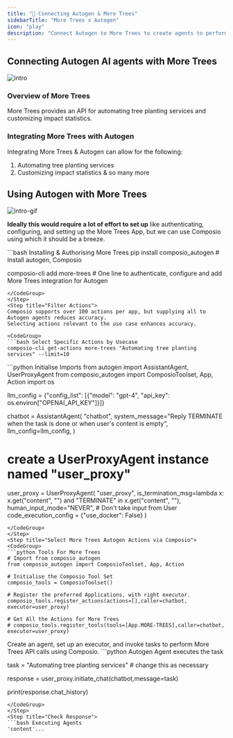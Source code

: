 ```yaml
---
title: "🚀 Connecting Autogen & More Trees"
sidebarTitle: "More Trees x Autogen"
icon: "play"
description: "Connect Autogen to More Trees to create agents to perform tasks using natural language"
---
```


## Connecting Autogen AI agents with More Trees
![intro](/media/intro.jpg)

### Overview of More Trees

More Trees provides an API for automating tree planting services and customizing impact statistics.

### Integrating More Trees with Autogen

Integrating More Trees & Autogen can allow for the following:

1. Automating tree planting services
2. Customizing impact statistics
& so many more

## Using Autogen with More Trees
![intro-gif](/media/intro.gif)
<Steps>
<Step title="Setting Up the Environment">

**Ideally this would require a lot of effort to set up** like authenticating, configuring, and setting up the More Trees App, but we can use Composio using which it should be a breeze.

<CodeGroup>
```bash Installing & Authorising More Trees
pip install composio_autogen # Install autogen, Composio 

composio-cli add more-trees # One line to authenticate, configure and add More Trees integration for Autogen
```
</CodeGroup>
</Step>
<Step title="Filter Actions">
Composio supports over 100 actions per app, but supplying all to Autogen agents reduces accuracy.
Selecting actions relevant to the use case enhances accuracy.

<CodeGroup>
```bash Select Specific Actions by Usecase
composio-cli get-actions more-trees "Automating tree planting services" --limit=10
```
</CodeGroup>

</Step>
<Step title="Import Base Packages">

<CodeGroup>
```python Initialise Imports
from autogen import AssistantAgent, UserProxyAgent
from composio_autogen import ComposioToolset, App, Action
import os

llm_config = {"config_list": [{"model": "gpt-4", "api_key": os.environ["OPENAI_API_KEY"]}]}

chatbot = AssistantAgent(
    "chatbot",
    system_message="Reply TERMINATE when the task is done or when user's content is empty",
    llm_config=llm_config,
)

# create a UserProxyAgent instance named "user_proxy"
user_proxy = UserProxyAgent(
    "user_proxy",
    is_termination_msg=lambda x: x.get("content", "") and "TERMINATE" in x.get("content", ""),
    human_input_mode="NEVER", # Don't take input from User
    code_execution_config = {"use_docker": False}
)
```
</CodeGroup>
</Step>
<Step title="Select More Trees Autogen Actions via Composio">
<CodeGroup>
```python Tools For More Trees
# Import from composio_autogen
from composio_autogen import ComposioToolset, App, Action

# Initialise the Composio Tool Set
composio_tools = ComposioToolset()

# Register the preferred Applications, with right executor. 
composio_tools.register_actions(actions=[],caller=chatbot, executor=user_proxy)

# Get All the Actions for More Trees
# composio_tools.register_tools(tools=[App.MORE-TREES],caller=chatbot, executor=user_proxy) 
```
</CodeGroup>
</Step>
<Step title="Execute the Agent">
Create an agent, set up an executor, and invoke tasks to perform More Trees API calls using Composio. 
<CodeGroup>
```python Autogen Agent executes the task

task = "Automating tree planting services" # change this as necessary

response = user_proxy.initiate_chat(chatbot,message=task)

print(response.chat_history)
```
</CodeGroup>
</Step>
<Step title="Check Response">
```bash Executing Agents
'content'...
```
</Step>
</Steps>
